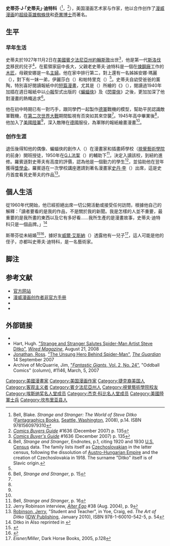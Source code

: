 {{noteTA
|G1=美国漫画
}}
{{Infobox Comics creator
| name          = 斯蒂芬·迪特科<br />Steve Ditko
| image         = Steve Ditko HS Yearbook.jpeg
| imagesize     = 
| caption       = 
| birthname     = 斯蒂芬·迪特科
| birth_date    = {{birth date|mf=yes|1927|11|2}}
| birth_place   = {{USA}}[[賓夕法尼亞州|賓夕法尼亞州]][[约翰斯敦_(宾夕法尼亚州)|约翰斯敦]]
| death_date    = 2018年6月29日發現遺體，推測死亡約兩天（90歲）
| death_place   = {{USA}}[[紐約州|紐約州]][[紐約市|紐約市]]
| nationality   = {{USA}}
| area          = 铅笔画家，钢笔画家，作家
| alias         = 
| notable works = 《[[驚奇蜘蛛人|驚奇蜘蛛人]]》<br>[[奇異博士|奇異博士]]<br> [[The_Question_(漫画)|The Question]]<br> [[A先生|A先生]]<br> [[鹰与鸽|鹰与鸽]]<br>[[藍甲蟲|藍甲蟲]]
| awards        = 
}}
'''史蒂芬·J·「史蒂夫」·迪特科'''（{{lang-en|'''Stephen J. "Steve" Ditko'''}}<ref name="bb14">Bell, Blake. ''Strange and Stranger: The World of Steve Ditko'' ([[Fantagraphics_Books|Fantagraphics Books]], [[Seattle,_Washington|Seattle, Washington]], 2008), p.14. ISBN 9781560979310</ref>，{{bd|1927年|11月2日|2018年|6月29日發現遺體|catIdx=D}}<ref>''[[Comics_Buyers_Guide|Comics Buyers Guide]]'' #1636 (December 2007) p. 135</ref>），美国漫画艺术家与作家，他以合作创作了[[漫威漫画|漫威漫画]]的[[超级英雄|超级英雄]][[蜘蛛侠|蜘蛛侠]]和[[奇異博士|奇異博士]]而著名。

== 生平 ==
=== 早年生活 ===
史蒂夫於1927年11月2日在[[美國|美國]][[賓夕法尼亞州|賓夕法尼亞州]][[約翰斯敦_(賓夕法尼亞州)|約翰斯敦]]出世<ref>''[[Comics_Buyer's_Guide|Comics Buyer's Guide]]'' #1636 (December 2007) p. 135</ref>，他是第一代[[斯洛伐克|斯洛伐克]]移民的兒子<ref name=bbend1>Bell, ''Strange and Stranger'', Endnotes, p.1, citing 1920 and 1930 [[U.S._Census|U.S. Census]] data. The family lists itself as [[Czechoslovakia|Czechoslovakia]]n in the latter census, following the dissolution of [[Austro-Hungarian_Empire|Austro-Hungarian Empire]] and the creation of Czechoslovakia in 1918. The surname "Ditko" itself is of Slavic origin.</ref>，在藍領家庭中長大，父親老史蒂夫·迪特科是一個在[[煉鋼廠|煉鋼廠]]工作的[[木匠|木匠]]，母親安娜是一名[[主婦|主婦]]。他在家中排行第二，對上還有一名姊姊安娜·瑪麗（{{lang|en|安娜·瑪麗}}），對下有一妹一弟，伊麗莎白（{{lang|en|Elizabeth}}）和帕特里克（{{lang|en|Patrick}}）<ref name=bb14 />。史蒂夫自幼受爸爸的薰陶，特別喜好閱讀報紙中的[[報紙連環漫畫|短篇漫畫]]，尤其是{{link-en|哈爾·福斯特|Hal Foster}}（{{lang|en|Hal Foster}}）所繪的《{{link-en|勇士王子|Prince Valiant}}》（{{lang|en|Prince Valiant}}），閱讀過1940年加插在週日報紙中以[[小型報|小報]]型式出版的《[[蝙蝠俠|蝙蝠俠]]》及《[[閃靈俠|閃靈俠]]》之後，更加加深了他對漫畫的熱幟追求<ref name=bb15>Bell, ''Strange and Stranger'', p. 15</ref>。

他在初中時期已有一對巧手，跟同學們一起製作[[德軍|德軍]]戰機的模型，幫助平民認識敵軍戰機，在[[第二次世界大戰|第二次世界大戰]]期間監視有否突如其來空襲<ref name=bb15 />。1945年高中畢業後<ref name=bb15 />，他加入了[[美國陸軍|美國陸軍]]<ref name=bbend1 />，深入敵陣在[[德國|德國]]服役，為軍隊的報紙繪畫漫畫<ref name=bb15 />。

=== 创作生涯 ===
退伍後得知他的偶像、蝙蝠俠的創作人{{link-en|傑里·羅賓遜|Jerry Robinson}}（{{lang|en|Jerry Robinson}}）在漫畫家和插畫師學校（[[視覺藝術學院_(紐約)|視覺藝術學院]]的前身）開班授徒，1950年在[[G.I.法案|G.I.法案]]（{{lang|en|G.I. Bill}}）的輔助下<ref name=Bell16>Bell, ''Strange and Stranger'', p. 16</ref>，決定入讀該校，到紐約進修。羅賓遜對史蒂夫有高度的評價，認為他是一個勤力的學生<ref name=AE39>Jerry Robinson interview, ''[[Alter_Ego_(magazine)|Alter Ego]]'' #38 (Aug. 2004), p. 9</ref>，並協助他在翌年獲得[[獎學金|獎學金]]。羅賓遜在一次學校講座邀請到著名漫畫家[[史丹·李|史丹·李]]（{{lang|en|Stan Lee}}）出席，這是史丹首度看見史蒂夫的作品<ref name="student">[[Jerry_Robinson|Robinson, Jerry]], "Student and Teacher", in Yoe, Craig, ed. ''The Art of Ditko'' ([[IDW_Publishing|IDW Publishing]], January 2010), ISBN 978-1-60010-542-5, p. 54</ref>。

== 個人生活 ==
從1960年代開始，他已經拒絕出席一切公開活動或接受任何訪問，根據他自己的解釋：「讀者要看的是我的作品，不是關於我的新聞。我是怎樣的人並不重要，最重要的是我所畫的東西以及它有多好看……我所生產的是漫畫故事，史蒂夫·迪特科只是一個品牌。」<ref>Ditko in {{cite news| title=An Interview With The Man of Mystery…| work=Marvel Main| issue=4| date=October 1968| url=http://www.vicsage.com/wp/interviews/interview-with-ditko-from-marvel-main-4/| publisher=Reprinted at  Vicsage.com| archiveurl=https://web.archive.org/web/20140602021349/http://www.vicsage.com/wp/interviews/interview-with-ditko-from-marvel-main-4/| archivedate=2014-06-02| deadurl=yes| access-date=2015-07-22}} Also reprinted in {{cite book| title=Masters of Imagination: The Comic Book Artists Hall of Fame| url=https://archive.org/details/mastersofimagina00bent| first= Mike | last= Benton | publisher= Taylor Publishing | year= 1994 | isbn= 978-0-87833-859-7}}</ref>

斯蒂芬從未結婚<ref name=newyorkpost2012>{{cite web | url = http://nypost.com/2012/07/03/the-secret-hero-of-spider-man/ | title = The secret hero of Spider-Man | work = [[New_York_Post|New York Post]] | date = July 5, 2012 | accessdate = 2012-07-05 | archiveurl = https://web.archive.org/web/20131003062623/http://nypost.com/2012/07/03/the-secret-hero-of-spider-man/ | archivedate = 2013-10-03 | deadurl = no }}</ref><ref>{{cite web |url=http://www.guardian.co.uk/books/2007/sep/14/art.usa |archiveurl=https://web.archive.org/web/20080822225755/http://www.guardian.co.uk/books/2007/sep/14/art.usa |archivedate=2008-08-22 |authorlink=Jonathan Ross |last=Ross |first=Jonathan |title=The Unsung Hero Behind Spider-Man |work=[[The_Guardian|The Guardian]] |location=UK |date=September 13, 2007 |accessdate=2011-10-23 |deadurl=yes }}</ref>，據好友[[威爾·艾斯納|威爾·艾斯納]]（{{lang|en|Will Eisner}}）透露他有一兒子<ref>''Eisner/Miller'', Dark Horse Books, 2005, p.128</ref>，這人可能是他的侄子，亦都叫史蒂夫·迪特科，是一名藝術家。

== 脚注 ==
{{reflist}}

== 参考文献 ==
* [https://web.archive.org/web/20110207215137/http://steveditko.com/ 官方网站]
* [http://www.maelmill-insi.de/UHBMCC/ 漫威漫画创作者非官方手册]{{Wayback|url=http://www.maelmill-insi.de/UHBMCC/ |date=20101230163303 }}
* {{gcdb|type=credit|search=Steve+Ditko}}
* {{comicbookdb|type=creator|id=101}}

== 外部链接 ==
* {{imdb name|id=0228492}}
* Hart, Hugh. [http://www.wired.com/underwire/2008/08/book-looks-at-s/ "Strange and Stranger Salutes Spider-Man Artist Steve Ditko"]{{Wayback|url=http://www.wired.com/underwire/2008/08/book-looks-at-s/ |date=20100820041039 }}, ''[[Wired_Magazine|Wired Magazine]]'', August 21, 2008
* [[Jonathan_Ross|Jonathan, Ross]]. [http://www.guardian.co.uk/books/2007/sep/14/art.usa "The Unsung Hero Behind Spider-Man"]{{Wayback|url=http://www.guardian.co.uk/books/2007/sep/14/art.usa |date=20080822225755 }}, ''[[The_Guardian|The Guardian]]'' 14 September 2007
* Archive of McQuarrie, Jim, [https://web.archive.org/web/20070516174618/http://www.oddballcomics.com/article.php?story=2007-03-05 "''Fantastic Giants'', Vol. 2, No. 24"], "Oddball Comics" (column), #1146, March, 5, 2007

{{蜘蛛侠}}
{{奇異博士}}
{{蓝甲虫}}
{{Authority control}}
{{DEFAULTSORT: Ditko, Steve}}
[[Category:美國漫畫家|Category:美國漫畫家]]
[[Category:美国漫画作家|Category:美国漫画作家]]
[[Category:捷克裔美国人|Category:捷克裔美国人]]
[[Category:客观主义者|Category:客观主义者]]
[[Category:賓夕法尼亞州人|Category:賓夕法尼亞州人]]
[[Category:視覺藝術學院校友|Category:視覺藝術學院校友]]
[[Category:埃斯纳奖名人堂成员|Category:埃斯纳奖名人堂成员]]
[[Category:杰克·科比名人堂成员|Category:杰克·科比名人堂成员]]
[[Category:美國陸軍士兵|Category:美國陸軍士兵]]
[[Category:坎布里亚县人|Category:坎布里亚县人]]